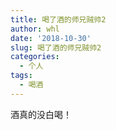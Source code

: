 ```yaml
---
title: 喝了酒的师兄贼帅2
author: whl
date: '2018-10-30'
slug: 喝了酒的师兄贼帅2
categories:
  - 个人
tags:
  - 喝酒
---
```

酒真的没白喝！